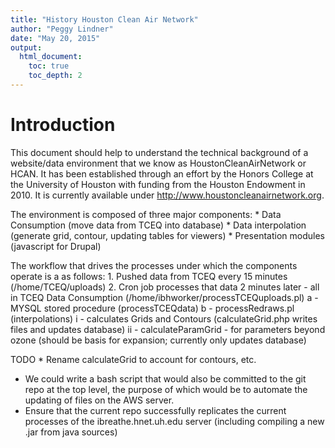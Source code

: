```yaml
---
title: "History Houston Clean Air Network"
author: "Peggy Lindner"
date: "May 20, 2015"
output: 
  html_document:
    toc: true
    toc_depth: 2
---
```


# Introduction
This document should help to understand the technical background of a website/data environment that we know as HoustonCleanAirNetwork or HCAN. It has been established through an effort by the Honors College at the University of Houston with funding from the Houston Endowment in 2010. It is currently available under <http://www.houstoncleanairnetwork.org>.

The environment is composed of three major components:
* Data Consumption (move data from TCEQ into database) 
* Data interpolation (generate grid, contour, updating tables for viewers)
* Presentation modules (javascript for Drupal)

The workflow that drives the processes under which the components operate is a as follows:
1. Pushed data from TCEQ every 15 minutes (/home/TCEQ/uploads)
2. Cron job processes that data 2 minutes later - all in TCEQ Data Consumption (/home/ibhworker/processTCEQuploads.pl)
  a - MYSQL stored procedure (processTCEQdata)
  b - processRedraws.pl (interpolations)
      i - calculates Grids and Contours (calculateGrid.php writes files and updates database)
      ii - calculateParamGrid - for parameters beyond ozone (should be basis for expansion; currently only updates database)


TODO
* Rename calculateGrid to account for contours, etc.

* We could write a bash script that would also be committed to the git repo at the top level, the purpose of which would be to automate the updating of files on the AWS server.
* Ensure that the current repo successfully replicates the current processes of the ibreathe.hnet.uh.edu server (including compiling a new .jar from java sources)
